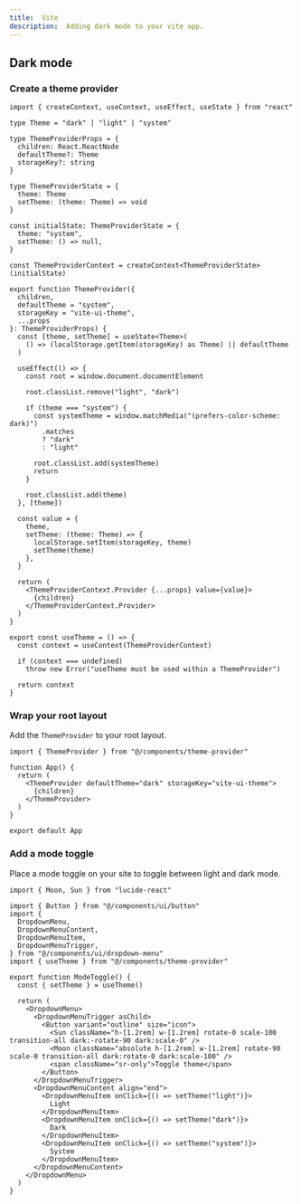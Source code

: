 ```yaml
---
title:  Vite
description:  Adding dark mode to your vite app.
---
```


## Dark mode

<Steps>

### Create a theme provider

```tsx title="components/theme-provider.tsx"
import { createContext, useContext, useEffect, useState } from "react"

type Theme = "dark" | "light" | "system"

type ThemeProviderProps = {
  children: React.ReactNode
  defaultTheme?: Theme
  storageKey?: string
}

type ThemeProviderState = {
  theme: Theme
  setTheme: (theme: Theme) => void
}

const initialState: ThemeProviderState = {
  theme: "system",
  setTheme: () => null,
}

const ThemeProviderContext = createContext<ThemeProviderState>(initialState)

export function ThemeProvider({
  children,
  defaultTheme = "system",
  storageKey = "vite-ui-theme",
  ...props
}: ThemeProviderProps) {
  const [theme, setTheme] = useState<Theme>(
    () => (localStorage.getItem(storageKey) as Theme) || defaultTheme
  )

  useEffect(() => {
    const root = window.document.documentElement

    root.classList.remove("light", "dark")

    if (theme === "system") {
      const systemTheme = window.matchMedia("(prefers-color-scheme: dark)")
        .matches
        ? "dark"
        : "light"

      root.classList.add(systemTheme)
      return
    }

    root.classList.add(theme)
  }, [theme])

  const value = {
    theme,
    setTheme: (theme: Theme) => {
      localStorage.setItem(storageKey, theme)
      setTheme(theme)
    },
  }

  return (
    <ThemeProviderContext.Provider {...props} value={value}>
      {children}
    </ThemeProviderContext.Provider>
  )
}

export const useTheme = () => {
  const context = useContext(ThemeProviderContext)

  if (context === undefined)
    throw new Error("useTheme must be used within a ThemeProvider")

  return context
}
```

### Wrap your root layout

Add the `ThemeProvider` to your root layout.

```tsx {1,5-7} title="App.tsx"
import { ThemeProvider } from "@/components/theme-provider"

function App() {
  return (
    <ThemeProvider defaultTheme="dark" storageKey="vite-ui-theme">
      {children}
    </ThemeProvider>
  )
}

export default App
```

### Add a mode toggle

Place a mode toggle on your site to toggle between light and dark mode.

```tsx title="components/mode-toggle.tsx"
import { Moon, Sun } from "lucide-react"

import { Button } from "@/components/ui/button"
import {
  DropdownMenu,
  DropdownMenuContent,
  DropdownMenuItem,
  DropdownMenuTrigger,
} from "@/components/ui/dropdown-menu"
import { useTheme } from "@/components/theme-provider"

export function ModeToggle() {
  const { setTheme } = useTheme()

  return (
    <DropdownMenu>
      <DropdownMenuTrigger asChild>
        <Button variant="outline" size="icon">
          <Sun className="h-[1.2rem] w-[1.2rem] rotate-0 scale-100 transition-all dark:-rotate-90 dark:scale-0" />
          <Moon className="absolute h-[1.2rem] w-[1.2rem] rotate-90 scale-0 transition-all dark:rotate-0 dark:scale-100" />
          <span className="sr-only">Toggle theme</span>
        </Button>
      </DropdownMenuTrigger>
      <DropdownMenuContent align="end">
        <DropdownMenuItem onClick={() => setTheme("light")}>
          Light
        </DropdownMenuItem>
        <DropdownMenuItem onClick={() => setTheme("dark")}>
          Dark
        </DropdownMenuItem>
        <DropdownMenuItem onClick={() => setTheme("system")}>
          System
        </DropdownMenuItem>
      </DropdownMenuContent>
    </DropdownMenu>
  )
}
```

</Steps>
